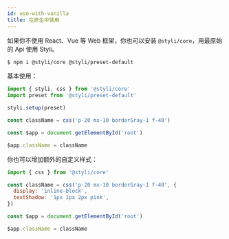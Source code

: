 ```yaml
---
id: use-with-vanilla
title: 在原生中使用
---
```


如果你不使用 React、Vue 等 Web 框架，你也可以安装 `@styli/core`，用最原始的 Api 使用 Styli。

```bash
$ npm i @styli/core @styli/preset-default
```

基本使用：

```jsx
import { styli, css } from '@styli/core'
import preset from '@styli/preset-default'

styli.setup(preset)

const className = css('p-20 mx-10 borderGray-1 f-40')

const $app = document.getElementById('root')

$app.className = className
```

你也可以增加额外的自定义样式：

```jsx
import { css } from '@styli/core'

const className = css('p-20 mx-10 borderGray-1 f-40', {
  display: 'inline-block',
  textShadow: '1px 1px 2px pink',
})

const $app = document.getElementById('root')

$app.className = className
```
